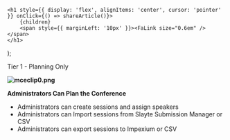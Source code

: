 

    <h1 style={{ display: 'flex', alignItems: 'center', cursor: 'pointer' }} onClick={() => shareArticle()}>
        {children} 
        <span style={{ marginLeft: '10px' }}><FaLink size="0.6em" /></span>
    </h1>
);

<ToastContainer />

<ClickableTitle>Tier 1 - Planning Only</ClickableTitle>




**![mceclip0.png](../../../resources/article-images/4413818450707-Tier-1-Planning-Only_1.png)**


**Administrators Can Plan the Conference**


* Administrators can create sessions and assign speakers
* Administrators can Import sessions from Slayte Submission Manager or CSV
* Administrators can export sessions to Impexium or CSV


